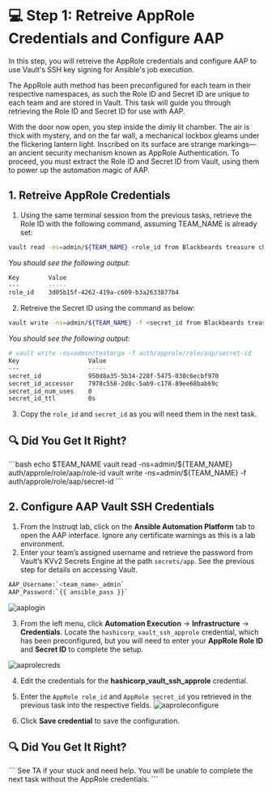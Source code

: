 # 💻 Step 1: Retreive AppRole Credentials and Configure AAP
In this step, you will retreive the AppRole credentials and configure AAP to use Vault's SSH key signing for Ansible's job execution.

The AppRole auth method has been preconfigured for each team in their respective namespaces, as such the Role ID and Secret ID are unique to each team and are stored in Vault. This task will guide you through retrieving the Role ID and Secret ID for use with AAP. 

With the door now open, you step inside the dimly lit chamber. The air is thick with mystery, and on the far wall, a mechanical lockbox gleams under the flickering lantern light. Inscribed on its surface are strange markings—an ancient security mechanism known as AppRole Authentication. To proceed, you must extract the Role ID and Secret ID from Vault, using them to power up the automation magic of AAP.

## 1. Retreive AppRole Credentials

1. Using the same terminal session from the previous tasks, retrieve the Role ID with the following command, assuming TEAM_NAME is already set:

```bash
vault read -ns=admin/${TEAM_NAME} <role_id from Blackbeards treasure chest>
```

_You should see the following output_:

```bash
Key        Value
---        -----
role_id    3d05b15f-4262-419a-c609-b3a2633877b4
```

2. Retreive the Secret ID using the command as below:

```bash
vault write -ns=admin/${TEAM_NAME} -f <secret_id from Blackbeards treasure chest>
```

_You should see the following output_:

```bash
# vault write -ns=admin/testorga -f auth/approle/role/aap/secret-id
Key                   Value
---                   -----
secret_id             950d8a35-5b34-228f-5475-030c6ecbf970
secret_id_accessor    7978c558-2d0c-5ab9-c178-89ee68bab69c
secret_id_num_uses    0
secret_id_ttl         0s
```

3. Copy the `role_id` and `secret_id` as you will need them in the next task.

## 🔍 Did You Get It Right?

<Solution title="Solution">
```bash
echo $TEAM_NAME
vault read -ns=admin/${TEAM_NAME} auth/approle/role/aap/role-id
vault write -ns=admin/${TEAM_NAME} -f auth/approle/role/aap/secret-id
```
</Solution>

## 2. Configure AAP Vault SSH Credentials

1. From the Instruqt lab, click on the **Ansible Automation Platform** tab to open the AAP interface. Ignore any certificate warnings as this is a lab environment.
2. Enter your team’s assigned username and retrieve the password from Vault’s KVv2 Secrets Engine at the path `secrets/app`. See the previous step for details on accessing Vault.

```bash
AAP_Username:`<team_name>_admin`  
AAP_Password:`{{ ansible_pass }}`
```

![aaplogin](https://dl.dropbox.com/scl/fi/zcugwe69mivn3tu9pgngr/aap_login.png?rlkey=opnq7rvdpe9uirqgmv9hco0oc&st=c9bicjtq&dl=0)

3. From the left menu, click **Automation Execution** -> **Infrastructure** -> **Credentials**. Locate the `hashicorp_vault_ssh_approle` credential, which has been preconfigured, but you will need to enter your **AppRole Role ID** and **Secret ID** to complete the setup.

![aaprolecreds](https://dl.dropbox.com/scl/fi/l652u0yqcsdiz06qs13k0/approle.png?rlkey=0f7xly71ad9yj7f131w5ykli6&st=tta0f1tf&dl=0)

4. Edit the credentials for the **hashicorp_vault_ssh_approle** credential.
5. Enter the `AppRole role_id` and `AppRole secret_id` you retrieved in the previous task into the respective fields.
![aaproleconfigure](https://dl.dropbox.com/scl/fi/0ym73sc3pl1cyv61yprwi/approle_config.png?rlkey=se6q0v2v5lljfhjw5k7occr6x&st=qi4a4jdo&dl=0)

6. Click **Save credential** to save the configuration.

## 🔍 Did You Get It Right?

<Solution title="Solution">
```
See TA if your stuck and need help. 
You will be unable to complete the next task without the AppRole credentials.
```
</Solution>
